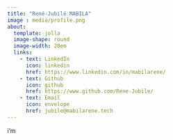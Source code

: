 ```yaml
---
title: "René-Jubilé MABILA"
image : media/profile.png
about:
  template: jolla
  image-shape: round
  image-width: 20em
  links: 
    - text: LinkedIn
      icon: linkedin
      href: https://www.linkedin.com/in/mabilarene/
    - text: Github
      icon: github
      href: https://www.github.com/Rene-Jubile/
    - text: Email
      icon: envelope
      href: jubile@mabilarene.tech
---
```


i'm
